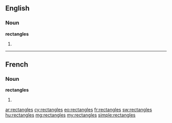 ==English==

===Noun===
'''rectangles'''

# {{plural of|rectangle}}

----

==French==

===Noun===
'''rectangles''' {{m}}

# {{plural of|rectangle|lang=fr}}

[[ar:rectangles]]
[[cy:rectangles]]
[[eo:rectangles]]
[[fr:rectangles]]
[[sw:rectangles]]
[[hu:rectangles]]
[[mg:rectangles]]
[[my:rectangles]]
[[simple:rectangles]]